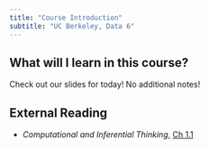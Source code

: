 ```yaml
---
title: "Course Introduction"
subtitle: "UC Berkeley, Data 6"
---
```



## What will I learn in this course?

Check out our slides for today! No additional notes!

## External Reading

* _Computational and Inferential Thinking_, [Ch 1.1](https://inferentialthinking.com/chapters/01/1/intro.html)